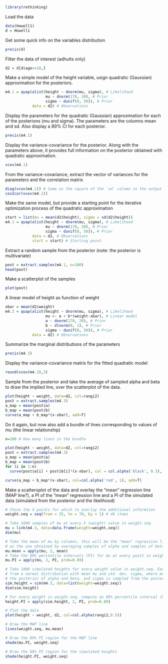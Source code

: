 ```r
library(rethinking)
```

Load the data

```r
data(Howell1)
d = Howell1
```

Get some quick info on the variables distribution

```r
precis(d)
```
Filter the data of interest (adhults only)
```r
d2 = d[d$age>=18,]
```

Make a simple model of the height variable, usign quadratic (Gaussian) approximation for the posteriors. 

```r
m4.1 = quap(alist(height ~ dnorm(mu, sigma), # Likelihood
                  mu ~ dnorm(178, 20), # Prior
                  sigma ~ dunif(0, 50)), # Prior
            data = d2) # Observations

```

Display the parameters for the quadratic (Gaussian) approximation for each of the posterions (mu and sigma).
The parameters are the columns mean and sd. Also display a 89% CI for each posterior.

```r
precis(m4.1)
```
Display the variance-covariance for the posterior. Along with the parameters above, it provides full information on the posterior obtained with quadratic approximation.
```r
vcov(m4.1)
```

From the variance-covariance, extract the vector of variances for the parameters and the correlation matrix

```r
diag(vcov(m4.1)) # Same as the square of the `sd` column in the output of precis()
cov2cor(vcov(m4.1))
```

Make the same model, but provide a starting point for the iterative optimization process of the quadratic approximation

```r
start = list(mu = mean(d2$height), sigma = sd(d2$height))
m4.1 = quap(alist(height ~ dnorm(mu, sigma), # Likelihood
                  mu ~ dnorm(178, 20), # Prior
                  sigma ~ dunif(0, 50)), # Prior
            data = d2, # Observations
            start = start) # Starting point
```

Extract a random sample from the posterior (note: the posterior is multivariate)

```r
post = extract.samples(m4.1, n=100)
head(post)
```
Make a scatterplot of the samples

```r
plot(post)
```

A linear model of height as function of weight


```r
xbar = mean(d2$weight)
m4.3 = quap(alist(height ~ dnorm(mu, sigma), # Likelihood
                  mu <- a + b*(weight-xbar), # Linear model
                  a ~ dnorm(178, 20), # Prior
                  b ~ dlnorm(0, 1), # Prior
                  sigma ~ dunif(0, 50)), # Prior
            data = d2) # Observations

```

Summarize the marginal distributions of the parameters

```r
precis(m4.3)
```
Display the variance-covariance matrix for the fitted quadratic model

```r
round(vcov(m4.3),3)
```

Sample from the posterior and take the average of sampled alpha and beta to draw the implied line, over the scatterplot of the data.

```r
plot(height ~ weight, data=d2, col=rangi2)
post = extract.samples(m4.3)
a_map = mean(post$a)
b_map = mean(post$b)
curve(a_map + b_map*(x-xbar), add=T)
```

Do it again, but now also add a bundle of lines corresponding to values of mu (the linear relationship)

```r
n=100 # How many lines in the bundle

plot(height ~ weight, data=d2, col=rangi2)
post = extract.samples(m4.3)
a_map = mean(post$a)
b_map = mean(post$b)
for (i in 1:n)
  curve(post$a[i] + post$b[i]*(x-xbar), col = col.alpha('black', 0.3), add=T)

curve(a_map + b_map*(x-xbar), col=col.alpha('red', 1), add=T)
```

Make a scatteroplot of the data and overlay the "mean" regression line (MAP line?), a PI of the "mean" regression line and a PI of the simulated data (simulated from the posterior and the likelihood)

```r
# Chose the X points for which to overlay the additional informtion
weight.seq = seq(from = 25, to = 70, by = 1) # 46 items

# Take 1000 samples of mu at every X (weight) value in weight.seq
mu = link(m4.3, data=data.frame(weight=weight.seq))
dim(mu)
```
```r
# Take the mean of mu by columns, this will be the "mean" regression line (note, it is not exactly the same
# as the one obtained by averaging samples of alpha and samples of beta).
mu.mean = apply(mu, 2, mean)
# Take the 89% percentile intervals (PI) for mu at every point in weight.seq
mu.PI = apply(mu, 2, PI, prob=0.89)
```

```r
# Take 1000 simulated heights for every weight value in weight.seq. Each simulated height is sampled
# from a normal distribution with mean mu and std. dev. sigma, where mu is simulated from samples of
# the posterior of alpha and beta, and sigma is sampled from the posterior of sigma.
sim.height = sim(m4.3, data=list(weight=weight.seq))
dim(sim.height)
```

```r
# For every weight in weight.seq, compute an 89% percentile interval (PI) of simulated values for the height
height.PI = apply(sim.height, 2, PI, prob=0.89)
```

```r
# Plot the data
plot(height ~ weight, d2, col=col.alpha(rangi2,0.5))

# Draw the MAP line
lines(weight.seq, mu.mean)

# Draw the 89% PI region for the MAP line
shade(mu.PI, weight.seq)

# Draw the 89% PI region for the simulated heights
shade(height.PI, weight.seq)
```

